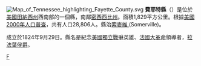 {{Otheruses|費耶特縣|subject=美國田納西州的一個縣|other=同名的縣}}
{{unreferenced|time=2019-06-22T23:21:21+00:00}}
{{update|time=2019-06-22T23:21:21+00:00}}
[[File:Map_of_Tennessee_highlighting_Fayette_County.svg|right]]
'''費耶特縣'''（{{lang-en|Fayette County}}）是位於[[美國|美國]][[田納西州|田納西州]]西南部的一個縣，南鄰[[密西西比州|密西西比州]]。面積1,829平方公里。根據[[美國2000年人口普查|美國2000年人口普查]]，共有人口28,806人。縣治[[索麥維 (田納西州)|索麥維
]] (Somerville)。

成立於1824年9月29日。縣名是紀念[[美國獨立戰爭|美國獨立戰爭]]英雄、[[法國大革命|法國大革命]]領導者，[[拉法葉侯爵|拉法葉侯爵]]。

[[Category:田納西州行政區劃|F]]